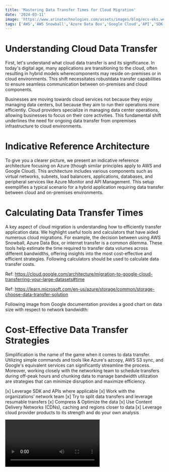 ```yaml
---
title: 'Mastering Data Transfer Times for Cloud Migration'
date: '2024-03-11'
image: 'https://www.arinatechnologies.com/assets/images/blog/ecs-eks.webp'
tags: ['AWS','AWS Snowball','Azure Data Box','Google Cloud','API','SDK','CDN','S3','Cloud Interconnect']
---
```


# Understanding Cloud Data Transfer
First, let's understand what cloud data transfer is and its significance. In today's digital age, many applications are transitioning to the cloud, often resulting in hybrid models wherecomponents may reside on-premises or in cloud environments. This shift necessitates robustdata transfer capabilities to ensure seamless communication between on-premises and cloud components.

Businesses are moving towards cloud services not because they enjoy managing data centers, but because they aim to run their operations more efficiently. Cloud providers specialize in managing data center operations, allowing businesses to focus on their core activities. This fundamental shift underlines the need for ongoing data transfer from onpremises infrastructure to cloud environments.

# Indicative Reference Architecture
To give you a clearer picture, we present an indicative reference architecture focusing on Azure (though similar principles apply to AWS and Google Cloud). This architecture includes various components such as virtual networks, subnets, load balancers, applications, databases, and peripheral services like Azure Monitor and API Management. This setup exemplifies a typical scenario for a hybrid application requiring data transfer between cloud and on-premises environments.

<CustomImage src="https://www.arinatechnologies.com/assets/images/blog/reference-arch.png" alt="Indicative Reference Architecture" />

# Calculating Data Transfer Times
A key aspect of cloud migration is understanding how to efficiently transfer application data.
We highlight useful tools and calculators that have aided numerous cloud migrations. For example, the decision between using AWS Snowball, Azure Data Box, or internet transfer is a common dilemma. These tools help estimate the time required to transfer data volumes across different bandwidths, offering insights into the most cost-effective and efficient strategies.
Following calculators should be used to calculate data transfer costs.

Ref: https://cloud.google.com/architecture/migration-to-google-cloud-transferring-your-large-datasets#time

Ref: https://learn.microsoft.com/en-us/azure/storage/common/storage-choose-data-transfer-solution

Following image from Google documentation provides a good chart on data size with respect to network bandwidth:

<CustomImage src="https://cloud.google.com/static/architecture/images/big-data-transfer-how-to-get-started-transfer-size-and-speed.png" alt="Calculating Data Transfer Times" />

# Cost-Effective Data Transfer Strategies
Simplification is the name of the game when it comes to data transfer. Utilizing simple commands and tools like Azure's azcopy, AWS S3 sync, and Google's equivalent services can significantly streamline the process. Moreover, working closely with the networking team to schedule transfers during off-peak hours and chunking data to manage bandwidth utilization are strategies that can minimize disruption and maximize efficiency.

[x] Leverage SDK and APIs where applicable 
[x] Work with the organizations’ network team
[x] Try to split data transfers and leverage resumable transfers
[x] Compress & Optimize the data
[x] Use Content Delivery Networks (CDNs), caching and regions closer to data
[x] Leverage cloud provider products to its strength and do your own analysis

<Video id="rRNzkuR6T5g&t=1s" title="Mastering Data Transfer Times for Cloud Migration"/>

# Deep Dive Comparison
We compare data transfer services across AWS, Azure, and Google Cloud, covering direct connectivity options, transfer acceleration mechanisms, physical data transfer appliances, and services tailored for large data movements. Each cloud provider offers unique solutions, from AWS's Direct Connect and Snowball to Azure's ExpressRoute and Data Box, and Google Cloud's Interconnect and Transfer Appliance.

  
                                                <table className="Mastering Data Transfer Times for Cloud Migration">
                                                <tbody>
                                                <tr>
                                                        <th>AWS Direct Connect, Azure ExpressRoute, Cloud Interconnect</th>
                                                    </tr>
                                                    <tr>
                                                        <td>A Provides a dedicated network connection from on-premises to AWS., Offers private connections between Azure data centers and infrastructure., Provides direct physical connections to Google Cloud.</td>
                                                    </tr>
                                                     <tr>
                                                        <th>Amazon S3 Transfer Acceleration, Azure Blob Storage Transfer, Google Transfer Appliance.</th>
</th>
                                                        <td>Speeds up the transfer of files to S3 using optimized network protocols., Accelerates data transfer to Blob storage using Azure's global network., A rackable high-capacity storage server for large data transfers.</td>
                                                    </tr>
                                                    <tr>
                                                        <th>Physical devices for transporting large volumes of data into and out of AWS., Devices to transfer large amounts of data into Azure Storage., Is a high-capacity storage device that can transfer and securely ship data to a Google upload facility. The service is available in two configurations: 100TB or 480TB of raw storage capacity, or up to 200TB or 1PB compressed.</th>
                                                    </tr>
                                                    <tr>
                                                        <th>AWS Storage Gateway, Azure Import/Export, Google Cloud Storage Transfer Service</th>
                                                        <td>Connects on-premises software applications with cloud-based storage., Service for importing/exporting large amounts of data using hard drives and SSDs., Provides similar but not ditto same services such as DataPrep.</td>
                                                      </tr>
                                                    <tr>
                                                        <th>AWS DataSync, Azure File Sync, Google Cloud Storage Transfer Service</th>
                                                        <td>Automates data transfer between on-premises storage and AWS services., Synchronizes files across Azure File shares and on-premises servers., Automates data synchronization from and to GCP Storage from external sources.</td>
                                                    </tr>
                                                    <tr>
                                                        <th>CloudEndure, Azure Site Recovery, Migrate 4 Compute Engine</th>
                                                        <td>AWS CloudEndure works with both Linux and Windows VMs hosted on hypervisors, including VMware, Hyper-V and KVM. CloudEndure also supports workloads running on physical servers as well as cloud-based workloads running in AWS, Azure, Google Cloud Platform and other environments., Help your business to keep doing business—even during major IT outages. Azure Site Recovery offers ease of deployment, cost effectiveness, and dependability., To lift & shift on-prem apps to GCP.</td>
                                                    </tr>
                                                    </tbody>
                                                    
                                                </table> 

# Conclusion
As we wrap up our exploration of the data transfer speed and corresponding services provided by AWS, Azure, and GCP, it should be clear what options to consider for what data size and that each platform offers a wealth of options designed to meet the diverse needs of businesses moving and managing big data. Whether you require direct network connectivity, physical data transport devices, or services that synchronize your files across cloud environments, there is a solution tailored to your specific requirements.

Choosing the right service hinges on various factors such as data volume, transfer frequency, security needs, and the level of integration required with your existing infrastructure. AWS shines with its comprehensive services like Direct Connect and Snowball for massive data migration tasks. Azure's strength lies in its enterprise-focused offerings like ExpressRoute and Data Box, which ensure seamless integration with existing systems. Meanwhile, GCP stands out with its Interconnect and Transfer Appliance services, catering to those deeply invested in analytics and cloud-native applications.

Each cloud provider has clearly put significant thought into how to alleviate the complexities of big data transfers. By understanding the subtleties of each service, organizations can make informed decisions that align with their strategic goals, ensuring a smooth and efficient transition to the cloud.

As the cloud ecosystem continues to evolve, the tools and services for data transfer are bound to expand and innovate further. Businesses should stay informed of these developments to continue leveraging the best that cloud technology has to offer. In conclusion, the journey of selecting the right data transfer service is as critical as the data itself, paving the way for a future where cloud-driven solutions are the cornerstones of business operations.


